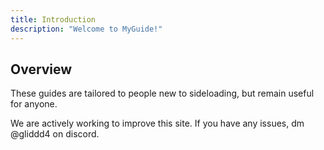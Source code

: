 ```yaml
---
title: Introduction
description: "Welcome to MyGuide!"
---
```


## Overview

These guides are tailored to people new to sideloading, but remain useful for anyone.

<Tip>
  We are actively working to improve this site. If you have any issues, dm @gliddd4 on discord.
</Tip>
